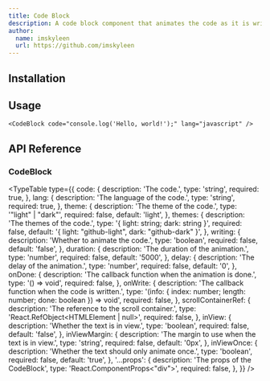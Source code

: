 ```yaml
---
title: Code Block
description: A code block component that animates the code as it is written.
author:
  name: imskyleen
  url: https://github.com/imskyleen
---
```


<ComponentPreview name="demo-primitives-animate-code-block" />

## Installation

<ComponentInstallation name="primitives-animate-code-block" />

## Usage

```tsx
<CodeBlock code="console.log('Hello, world!');" lang="javascript" />
```

## API Reference

### CodeBlock

<TypeTable
  type={{
    code: {
      description: 'The code.',
      type: 'string',
      required: true,
    },
    lang: {
      description: 'The language of the code.',
      type: 'string',
      required: true,
    },
    theme: {
      description: 'The theme of the code.',
      type: '"light" | "dark"',
      required: false,
      default: 'light',
    },
    themes: {
      description: 'The themes of the code.',
      type: '{ light: string; dark: string }',
      required: false,
      default: '{ light: "github-light", dark: "github-dark" }',
    },
    writing: {
      description: 'Whether to animate the code.',
      type: 'boolean',
      required: false,
      default: 'false',
    },
    duration: {
      description: 'The duration of the animation.',
      type: 'number',
      required: false,
      default: '5000',
    },
    delay: {
      description: 'The delay of the animation.',
      type: 'number',
      required: false,
      default: '0',
    },
    onDone: {
      description: 'The callback function when the animation is done.',
      type: '() => void',
      required: false,
    },
    onWrite: {
      description: 'The callback function when the code is written.',
      type: '(info: { index: number; length: number; done: boolean }) => void',
      required: false,
    },
    scrollContainerRef: {
      description: 'The reference to the scroll container.',
      type: 'React.RefObject<HTMLElement | null>',
      required: false,
    },
    inView: {
      description: 'Whether the text is in view.',
      type: 'boolean',
      required: false,
      default: 'false',
    },
    inViewMargin: {
      description: 'The margin to use when the text is in view.',
      type: 'string',
      required: false,
      default: '0px',
    },
    inViewOnce: {
      description: 'Whether the text should only animate once.',
      type: 'boolean',
      required: false,
      default: 'true',
    },
    '...props': {
      description: 'The props of the CodeBlock',
      type: 'React.ComponentProps<"div">',
      required: false,
    },
  }}
/>
